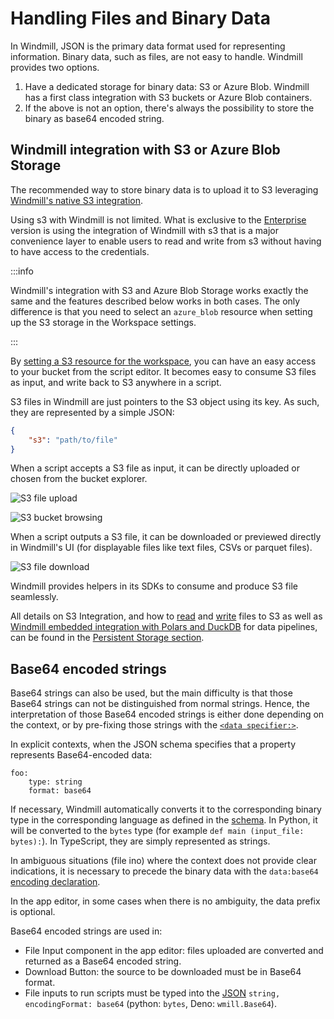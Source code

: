 
# Handling Files and Binary Data

In Windmill, JSON is the primary data format used for representing information.
Binary data, such as files, are not easy to handle. Windmill provides two options.

1. Have a dedicated storage for binary data: S3 or Azure Blob. Windmill has a first class integration with S3 buckets or Azure Blob containers.
2. If the above is not an option, there's always the possibility to store the binary as base64 encoded string.

## Windmill integration with S3 or Azure Blob Storage

The recommended way to store binary data is to upload it to S3 leveraging [Windmill's native S3 integration](../11_persistent_storage/large_data_files.mdx).

Using s3 with Windmill is not limited. What is exclusive to the [Enterprise](/pricing) version is using the integration of Windmill with s3 that is a major convenience layer to enable users to read and write from s3 without having to have access to the credentials.

:::info

Windmill's integration with S3 and Azure Blob Storage works exactly the same and the features described below works in both cases. The only difference is that you need to select an `azure_blob` resource when setting up the S3 storage in the Workspace settings.

:::

By [setting a S3 resource for the workspace](../11_persistent_storage/large_data_files.mdx#connect-your-windmill-workspace-to-your-s3-bucket-or-your-azure-blob-storage), you can have an easy access to your bucket from the script editor. It becomes easy to consume S3 files as input, and write back to S3 anywhere in a script.

S3 files in Windmill are just pointers to the S3 object using its key. As such, they are represented by a simple JSON:

```json
{
	"s3": "path/to/file"
}
```

When a script accepts a S3 file as input, it can be directly uploaded or chosen from the bucket explorer.

![S3 file upload](../11_persistent_storage/file_upload.png)

![S3 bucket browsing](../11_persistent_storage/bucket_browsing.png)

When a script outputs a S3 file, it can be downloaded or previewed directly in Windmill's UI (for displayable files like text files, CSVs or parquet files).

![S3 file download](../11_persistent_storage/file_download.png)

Windmill provides helpers in its SDKs to consume and produce S3 file seamlessly.

All details on S3 Integration, and how to [read](../11_persistent_storage/large_data_files.mdx#read-a-file-from-s3-within-a-script) and [write](../11_persistent_storage/large_data_files.mdx#create-a-file-in-s3-within-a-script) files to S3 as well as [Windmill embedded integration with Polars and DuckDB](../11_persistent_storage/large_data_files.mdx#windmill-embedded-integration-with-polars-and-duckdb-for-data-pipelines) for data pipelines, can be found in the [Persistent Storage section](../11_persistent_storage/large_data_files.mdx).

<div className="grid grid-cols-2 gap-6 mb-4">
	<DocCard
		title="Persistent Storage - S3 Integration"
		description="Connect your Windmill workspace to your S3 bucket or your Azure Blob storage."
		href="/docs/core_concepts/persistent_storage/large_data_files#connect-your-windmill-workspace-to-your-s3-bucket-or-your-azure-blob-storage"
	/>
</div>

## Base64 encoded strings

Base64 strings can also be used, but the main difficulty is that those Base64 strings can not be distinguished from normal strings.
Hence, the interpretation of those Base64 encoded strings is either done depending on the context,
or by pre-fixing those strings with the [`<data specifier:>`](https://developer.mozilla.org/en-US/docs/Web/HTTP/Basics_of_HTTP/MIME_types).

In explicit contexts, when the JSON schema specifies that a property represents Base64-encoded data:

```
foo:
    type: string
    format: base64
```

If necessary, Windmill automatically converts it to the corresponding binary type in the corresponding
language as defined in the [schema](../13_json_schema_and_parsing/index.md).
In Python, it will be converted to the `bytes` type (for example `def main (input_file: bytes):`). In TypeScript, they are simply represented as strings.

In ambiguous situations (file ino) where the context does not provide clear indications,
it is necessary to precede the binary data with the `data:base64` [encoding declaration](https://developer.mozilla.org/en-US/docs/Web/HTTP/Basics_of_HTTP/Data_URLs).

In the app editor, in some cases when there is no ambiguity, the data prefix is optional.

Base64 encoded strings are used in:

- File Input component in the app editor: files uploaded are converted and returned as a Base64 encoded string.
- Download Button: the source to be downloaded must be in Base64 format.
- File inputs to run scripts must be typed into the [JSON](../13_json_schema_and_parsing/index.md) `string, encodingFormat: base64` (python: `bytes`, Deno: `wmill.Base64`).

<div className="grid grid-cols-2 gap-6 mb-4">
	<DocCard
		title="File Input Component"
		description="The file input allows users to drop files into the app."
		href="/docs/apps/app_configuration_settings/app_component_library#file-input"
	/>
	<DocCard
		title="Download Button"
		description="The download button component allows you to download a file."
		href="/docs/apps/app_configuration_settings/app_component_library#download-button"
	/>
	<DocCard
		title="JSON Schema and Parsing"
		description="Windmill leverages the JSON Schema to define the structure and validation rules for JSON data."
		href="/docs/core_concepts/json_schema_and_parsing"
	/>
</div>
